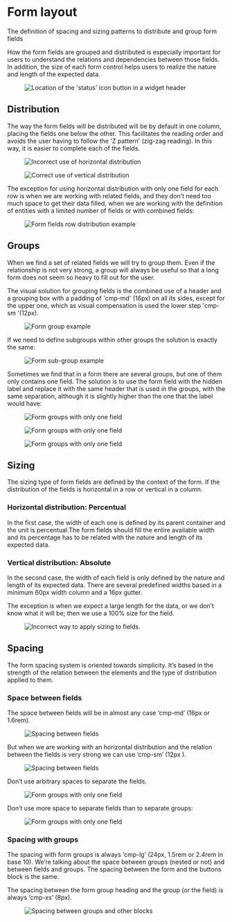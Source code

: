 

<Meta title="Patterns/Form layout" />

# Form layout

The definition of spacing and sizing patterns to distribute and group form fields

<Row>
  <Col md={6} lg={7}>
    How the form fields are grouped and distributed is especially important for
    users to understand the relations and dependencies between those fields. In
    addition, the size of each form control helps users to realize the nature
    and length of the expected data.
  </Col>
  <Col md={6} lg={5}>
    <Figure>
      <img
        alt="Location of the 'status' icon button in a widget header"
        src="img/Illustration-1.png"
      />
    </Figure>
  </Col>
</Row>

## Distribution

The way the form fields will be distributed will be by default in one column, placing the fields one below the other.
This facilitates the reading order and avoids the user having to follow the 'Z pattern' (zig-zag reading).
In this way, it is easier to complete each of the fields.

<Row>
  <Col sm={6}>
    <Figure type="dont" caption="">
      <img
        src="img/Distribution-Dont-15x.png"
        alt="Incorrect use of horizontal distribution"
      />
    </Figure>
  </Col>
  <Col sm={6}>
    <Figure type="do" caption="">
      <img
        src="img/Distribution-do-15x.png"
        alt="Correct use of vertical distribution"
      />
    </Figure>
  </Col>
</Row>

The exception for using horizontal distribution with only one field for each row
is when we are working with related fields, and they don’t need too much space
to get their data filled, when we are working with the definition of entities
with a limited number of fields or with combined fields:

<Figure caption="Exceptions for using horizontal distribution.">
  <img
    src="img/Distribution2-15x.png"
    alt="Form fields row distribution example"
  />
</Figure>

## Groups

When we find a set of related fields we will try to group them. Even if the relationship
is not very strong, a group will always be useful so that a long form does not seem so
heavy to fill out for the user.

The visual solution for grouping fields is the combined use of a header and a grouping
box with a padding of 'cmp-md' (16px) on all its sides, except for the upper one, which
as visual compensation is used the lower step 'cmp-sm '(12px).

<Figure caption="Form group example.">
  <img src="img/Group-1-15x.png" alt="Form group example" />
</Figure>

If we need to define subgroups within other groups the solution is exactly the same:

<Figure caption="Use of sub-groups instead another form groups.">
  <img
    src="img/subgroups-within-other-groups-15x.jpg"
    alt="Form sub-group example"
  />
</Figure>

Sometimes we find that in a form there are several groups, but one of them only
contains one field. The solution is to use the form field with the hidden label
and replace it with the same header that is used in the groups, with the same
separation, although it is slightly higher than the one that the label would have:

<Figure caption="Use of form groups with only one field.">
  <img
    src="img/groups-with-only-one-field-15x.jpg"
    alt="Form groups with only one field"
  />
</Figure>

<Row>
  <Col sm={6}>
    <Figure
      caption="Don't use boxes with background color to group fields."
      type="dont"
    >
      <img
        src="img/groups-dont-15x.jpg"
        alt="Form groups with only one field"
      />
    </Figure>
  </Col>
  <Col sm={6}>
    <Figure
      caption="Use always a box to group fields, not only a form group heading (except when there is only one field in the group):."
      type="dont"
    >
      <img src="img/Group-dont-3.jpg" alt="Form groups with only one field" />
    </Figure>
  </Col>
</Row>

## Sizing

The sizing type of form fields are defined by the context of the form. If the
distribution of the fields is horizontal in a row or vertical in a column.

### Horizontal distribution: Percentual

In the first case, the width of each one is defined by its parent container
and the unit is percentual.The form fields should fill the entire available
width and its percentage has to be related with the nature and length of its
expected data.

### Vertical distribution: Absolute

In the second case, the width of each field is only defined by the nature and
length of its expected data. There are several predefined widths based in a
minimum 60px width column and a 16px gutter.

The exception is when we expect a large length for the data, or we don’t know
what it will be; then we use a 100% size for the field.

<Figure caption="Predefined widths for field controls to use when we know the expected data.">
  <Figma url="https://www.figma.com/file/4f9wa0fKYIwMue6yo6nrJL/Dali-examples?node-id=15%3A6226" />
</Figure>

<Row>
  <Col sm={6}>
    <Figure
      caption="Don't use large sizes for fields whose data is not long and vice versa:"
      type="dont"
    >
      <img
        src="img/Sizing-15x.png"
        alt="Incorrect way to apply sizing to fields."
      />
    </Figure>
  </Col>
</Row>

## Spacing

The form spacing system is oriented towards simplicity. It’s based in the strength
of the relation between the elements and the type of distribution applied to them.

### Space between fields

The space between fields will be in almost any case ‘cmp-md’ (16px or 1.6rem).

<Figure caption="Use of sub-groups instead another form groups.">
  <img
    src="img/Spacing-spaces-between-fields-15x.png"
    alt="Spacing between fields"
  />
</Figure>

But when we are working with an horizontal distribution and the relation between the fields is very strong we can use ‘cmp-sm’ (12px ).

<Figure>
  <img
    src="img/Spacing-spaces-between-fields-2-15x.jpg"
    alt="Spacing between fields"
  />
</Figure>

Don’t use arbitrary spaces to separate the fields.

<Figure type="dont">
  <img src="img/spacing-1-15x.png" alt="Form groups with only one field" />
</Figure>

Don’t use more space to separate fields than to separate groups:

<Figure type="dont">
  <img src="img/spacing-2-15x.jpg" alt="Form groups with only one field" />
</Figure>

### Spacing with groups

The spacing with form groups is always ‘cmp-lg’ (24px, 1.5rem or 2.4rem in base 10).
We’re talking about the space between groups (nested or not) and between fields and
groups. The spacing between the form and the buttons block is the same.

The spacing between the form group heading and the group (or the field) is always ‘cmp-xs’ (8px).

<Figure>
  <img
    src="img/Spacing-with-groups-15x.jpg"
    alt="Spacing between groups and other blocks"
  />
</Figure>
